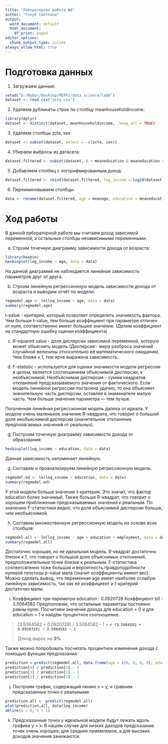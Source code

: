 ```yaml
---
title: "Лабораторная работа №6"
author: "Голуб Светлана"
output:
  word_document: default
  html_document:
    df_print: paged
editor_options:
  chunk_output_type: inline
always_allow_html: true
---
```


# Подготовка данных 

1. Загружаем данные:

```r
setwd("D:/MyDoc/Desktop/MEPhI/data_science/lab6")
dataset <- read.csv("zeta.csv")
```

2. Удаляем дубликаты строк по столбцу meanhouseholdincome:  

```r
library(dplyr)
dataset <- distinct(dataset, meanhouseholdincome, .keep_all = TRUE)
```

3. Удаляем столбцы zcta, sex:

```r
dataset <- subset(dataset, select = -c(zcta, sex))
```

4. Убираем выбросы из датасета:

```r
dataset.filtered <- subset(dataset, 8 < meaneducation & meaneducation < 18 & 10000 < meanhouseholdincome & meanhouseholdincome < 200000 & 0 < meanemployment & meanemployment < 3 & 20 < meanage & meanage < 60)
```

5. Добавляем столбец с логорифмированным доход:

```r
dataset.filtered <- cbind(dataset.filtered, log_income = log10(dataset.filtered$meanhouseholdincome))
```

6. Переиминовываем столбцы:

```r
data <- rename(dataset.filtered, age = meanage, education = meaneducation, employment = meanemployment)
```


# Ход работы

В данной лабораторной работе мы считаем доход зависимой переменной, а остальные столбцы независимыми переменными.

a. Строим точечную диаграмму зависимости дохода от возраста:

```r
library(hexbin)
hexbinplot(log_income ~ age, data = data)
```

На данной диаграмме не наблюдается линейная зависимость параметров друг от друга.

b. Строим линейную регрессионную модель зависимости дохода от возраста и выводим отчёт по модели:

```r
regmodel.age <- lm(log_income ~ age, data = data)
summary(regmodel.age)
```
t-value - критерий, который позволяет определить значимость фактора. Чем больше t-value, тем больше коэффициент при параметре отличен от нуля, соответственно имеет большее значение. (Делим коэффициент на стандартную ошибку оценки коэффициента)

c. R-squared value - доля дисперсии зависимой переменной, которую может объяснить модель.(Дисперсия - мера разброса значений случайной величины относительно её математического ожидания). Чем ближе к 1, тем ярче выражена зависимость.

d. F-statistic - используется для оценки значимости модели регрессии в целом, является соотношением объяснимой дисперсии, к необъяснимой. Необъяснимая дисперсия - сумма квадратов откланений предсказываемого значения от фактического. Если модель линейной регрессии построена удачно, то она объясняет значительную часть дисперсии, оставляя в знаменателе малую часть. Чем больше значение параметра — тем лучше.

Полученная линейная регрессионная модель далека от идеала. У модели очень маленькое значение R-квадрата, что говорит о большой доле необъяснимой дисперсии (значительное откланение предполагаемых значений от реальных). 

g. Построим точечную диаграмму зависимости дохода от образования:

```r
hexbinplot(log_income ~ education, data = data)
```

Данная зависимость напоминает линейную.

g. Составим и проанализируем линейную регрессионную модель:

```r
regmodel.ed <- lm(log_income ~ education, data = data)
summary(regmodel.ed)
```

У этой модели больше значение t-критерия. Это значит, что фактор education более значимый. Также больше R-квадрат, что говорит о хорошем приближении предсказываемых значений к реальным. По значению F-статистики видно, что доля объяснимой дисперсии больше, чем необъяснимой. 

h. Составим множественную регрессионную модель на основе всех столбцов:

```r
regmodel.all <- lm(log_income ~ age + education + employment, data = data)
summary(regmodel.all)
```

Достаточно хорошая, но не идеальная модель. R-квадрат достаточно близок к 1, что говорит о большой доле объяснимых отклонений, предположительные точки близки к реальным. F-статистика соответсвтенно тоже большая и вероятность правдоподобности нулевой гепотизы p-value мала (значит коэффициенты имеют вес).  
Можно сделать вывод, что переменная age имеет наиболее сслабую линейную зависимость, так как её коэффициент и t-критерий достаточно малы.

i. Коэффициент при пареметре education : 0.0920728
Коэффициент b0 : 3.5064582
Предположим, что остальные параметры постоянно равны нулю. 
Посчитаем значение дохода для education = 0 и для education = 1 и найдём процентное соотношение. 

> (3.5064582 + 0.0920728) / 3.5064582 - 1 = **`r (3.5064582 + 0.0920728) / 3.5064582 - 1`**  
>
Доход вырос на **3%**

Также можно попробовать посчитать процентное изменение дохода с помощью функции предсказания:

```r
prediction = predict(regmodel.all, data.frame(age = c(0, 0, 0, 0), education = c(0, 1, 2,3), employment = c(0, 0, 0, 0)))
prediction[4] / prediction[3] - 1
prediction[3] / prediction[2] - 1
prediction[2] / prediction[1] - 1
```

j. Построим график, содержащий линию x = y, и сравним предсказанные точки с реальными:

```r
prediction.all <- predict(regmodel.all)
plot(prediction.all, data$log_income)
abline(a = 0, b = 1)
```

k. Предсказанные точки у идеальной модели будут лежать вдоль графика y = x.
В нашем случае для низких даходов предсказание точек очень хорошее, для средних приемлемое, а для высоких доходов значения занижаются.
